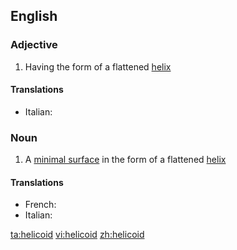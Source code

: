 ==English==

===Adjective===
{{en-adj}}

# Having the form of a flattened [[helix]]

====Translations====
{{top}}
* Italian: {{t-|it|elicoidale}}
{{mid}}

{{bottom}}

===Noun===
{{wikipedia}}
{{en-noun}}

#{{mathematics}} A [[minimal surface]] in the form of a flattened [[helix]]

====Translations====
{{top}}
* French: {{t|fr|hélicoïde|f}}
* Italian: {{t-|it|elicoide|m}}
{{mid}}

{{bottom}}

[[ta:helicoid]]
[[vi:helicoid]]
[[zh:helicoid]]